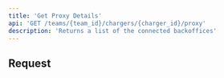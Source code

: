 ```yaml
---
title: 'Get Proxy Details'
api: 'GET /teams/{team_id}/chargers/{charger_id}/proxy'
description: 'Returns a list of the connected backoffices'
---
```

## Request
<ParamField path="team_id" type="integer" hidden required/>
<ParamField path="charger_id" type="integer" hidden required/>

<Tabs>
    <Tab title="Path">
        <ParamField path="team_id" type="integer" required>
            The id of the team
        </ParamField>
        <ParamField path="charger_id" type="integer" required>
            The id of the charger
        </ParamField>
    </Tab>
</Tabs>

## Response
<Tabs>
    <Tab title="Data">
        <ResponseField name="data" type="ProxyServer[]">
            Array of proxy servers
            <Expandable title="ProxyServer">
                <Snippet file="types/Charger/Proxy/ProxyServer.mdx"/>
            </Expandable>
        </ResponseField>
    </Tab>
    <Tab title="Example">
        <CodeGroup>
            ```json 200
            {
                "data": [
                    {
                        "websocket_url": "wss://ocpp.backoffice.example",
                        "role": "leader",
                        "created_at": "2024-04-29T15:02:19.000000Z",
                        "updated_at": "2024-04-29T15:02:19.000000Z"
                    },
                    {
                        "websocket_url": "wss://hub.volttime.com",
                        "role": "follower",
                        "created_at": "2024-04-29T15:02:19.000000Z",
                        "updated_at": "2024-04-29T15:02:19.000000Z"
                    }
                ]
            }
            ```
            ```json 401 (Unauthorized)
            {
                "message": "Unauthenticated."
            }
            ```
            ```json 404 (Not Found)
            {
                "message": "Cannot access this team. Please check if the team exists and you are a member of it."
            }
            ```
        </CodeGroup>
    </Tab>
</Tabs>